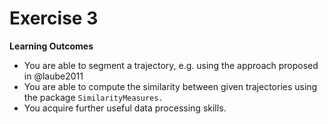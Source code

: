 # Exercise 3

:::{.callout-note}
**Learning Outcomes**

- You are able to segment a trajectory, e.g. using the approach proposed in @laube2011
- You are able to compute the similarity between given trajectories using the package `SimilarityMeasures.`
- You acquire further useful data processing skills.
:::

<!-- **Prerequisites*** -->

<!-- Readings Skills from "R for Data Science" [@wickham2017]: -->

<!-- - RS3.1 Chap1 Data visualization with `ggplot2` (31, 3-35) -->
<!-- - RS3.2 Chap5 Exploratory Data Analysis (28p, 81.109) -->

<!-- Readings Theory: -->

<!-- @both2018 A Comparative Analysis of Trajectory Similarity Measures: Recommendations for Selection and Use, excerpt from an unpublished manuscript, confidential. -->
